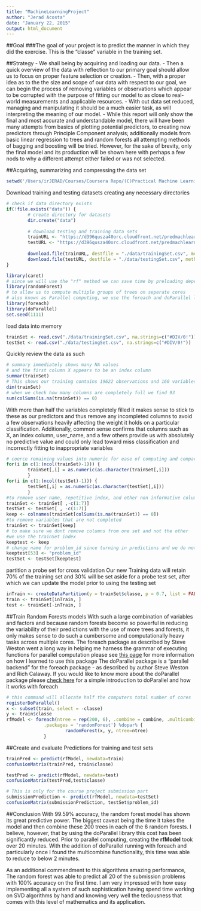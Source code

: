 ```yaml
---
title: "MachineLearningProject"
author: "Jerad Acosta"
date: "January 22, 2015"
output: html_document
---
```

##Goal
###The goal of your project is to predict the manner in which they did the exercise. This is the "classe" variable in the training set.

##Strategy
- We shall being by acquiring and loading our data.
- Then a quick overview of the data with reflection to our primary goal should allow us to focus on proper feature selection or creation.
- Then, with a proper idea as to the the size and scope of our data with respect to our goal, we can begin the process of removing variables or observations which appear to be corrupted with the purpose of fitting our model to as close to real-world measurements and applicable resources.
- With out data set reduced, managing and manipulating it should be a much easier task, as will interpreting the meaning of our model.
- While this report will only show the final and most accurate and understandable model, there will have been many attempts from basics of plotting potential predictors, to creating new predictors through Principle Component analysis; additionally models from basic linear regression to trees and random forests all attempting methods of bagging and boosting will be tried.
However, for the sake of brevity, only the final model and its production will be shown here with perhaps a few nods to why a different attempt either failed or was not selected.

##Acquiring, summarizing and compressing the data set
```r
setwd('/Users/irJERAD/Courses/Coursera Repo/(C)Practical Machine Learning/PracticalMachineLearning')
```

Download training and testing datasets creating any necessary directories
```r
# check if data directory exists
if(!file.exists("data")) {
        # create directory for datasets 
        dir.create("data")
        
        # download testing and training data sets
        trainURL <- "https://d396qusza40orc.cloudfront.net/predmachlearn/pml-training.csv"
        testURL <- "https://d396qusza40orc.cloudfront.net/predmachlearn/pml-testing.csv"
        
        download.file(trainURL, destfile = "./data/trainingSet.csv", method = "curl")
        download.file(testURL, destfile = "./data/testingSet.csv", method = "curl")
}
```


```r
library(caret)
# since we will use the "rf" method we can save time by preloading dependencies
library(randomForest)
# to allow us to compute multiple groups of trees on seperate cores
# also known as Parallel computing, we use the foreach and doParallel libraries
library(foreach)
library(doParallel)
set.seed(1111)
```

load data into memory
```r
trainSet <- read.csv("./data/trainingSet.csv", na.strings=c("#DIV/0!"))
testSet <- read.csv("./data/testingSet.csv", na.strings=c("#DIV/0!"))
```

Quickly review the data as such
```r
# summary immediately shows many NA values 
# and the first column X appears to be an index column
summar(trainSet)
# This shows our training contains 19622 observations and 160 variables
dim(trainSet)
# when we check how many columns are completely full we find 93
sum(colSums(is.na(trainSet)) == 0)
```

With more than half the variables completely filled it makes sense to stick to these as our predictors and thus remove any incompleted columns to avoid a few observations heavily affecting the weight it holds on a particular classification.
Additionally, common sense confirms that columns such as X, an index column, user_name, and a few others provide us with absolutely no predictive value and could only lead toward miss classification and incorrectly fitting to inappropriate variables
```r
# coerce remaining values into numeric for ease of computing and comparing model
for(i in c(1:(ncol(trainSet)-1))) {
        trainSet[,i] = as.numeric(as.character(trainSet[,i]))
        }
for(i in c(1:(ncol(testSet)-1))) {
        testSet[,i] = as.numeric(as.character(testSet[,i]))
        }
#to remove user name, repetitive index, and other non informative columns
trainSet <- trainSet[ ,-c(1:7)]
testSet <- testSet[ , -c(1:7)]
keep <- colnames(trainSet[colSums(is.na(trainSet)) == 0])
#to remove variables that are not completed
trainSet <- trainSet[keep]
# to make sure we dont remove columns from one set and not the other 
#we use the trainSet index
keeptest <- keep
# change name for problem_id since turning in predictions and we do not have answers yet
keeptest[53] <- "problem_id"
testSet <- testSet[keeptest]
```

partition a probe set for cross validation
Our new Training data will retain 70% of the training set
and 30% will be set aside for a probe test set, after which we can update
the model prior to using the testing set
```r
inTrain <- createDataPartition(y = trainSet$classe, p = 0.7, list = FALSE)
train <- trainSet[inTrain, ]
test <- trainSet[-inTrain, ]
```

##Train Random Forests models
With such a large combination of variables and factors and because random forests become so powerful in reducing the variability of their predictions with the use of more trees and forests, it only makes sense to do such a cumbersome and computationally heavy tasks across multiple cores.
The foreach package as described by Steve Weston went a long way in helping me harness the grammar of executing functions for parallel computation
please see [this page](http://cran.r-project.org/web/packages/foreach/vignettes/foreach.pdf) for more information on how I learned to use this package
The doParallel package is a "parallel backend" for the foreach package - as described by author Steve Weston and Rich Calaway. If you would like to know more about the doParallel package please [check here](http://cran.r-project.org/web/packages/doParallel/vignettes/gettingstartedParallel.pdf) for a simple introduction to doParallel and how it works with foreach
```r
# this command will allocate half the computers total number of cores
registerDoParallel()
x <- subset(train, select = -classe)
y <- train$classe
rfModel <- foreach(ntree = rep(200, 6), .combine = combine, .multicombine = TRUE,
              .packages = 'randomForest') %dopar% {
                      randomForest(x, y, ntree=ntree)
              }
```

##Create and evaluate Predictions for training and test sets
```r
trainPred <- predict(rfModel, newdata=train)
confusionMatrix(trainPred, train$classe)

testPred <- predict(rfModel, newdata=test)
confusionMatrix(testPred,test$classe)
```

```r
# This is only for the course project submission part
submissionPrediction <- predict(rfModel, newdata=testSet)
confusionMatrix(submissionPrediction, testSet$problem_id)
```

##Conclusion
With 99.59% accuracy, the random forest model has shown its great predictive power.
The biggest caveat being the time it takes the model and then combine these 200 trees in each of the 6 random forests.
I believe, however, that by using the doParallel library this cost has been significantly reduced.
Prior to parallel computing, creating the **rfModel** took over 20 minutes.
With the addition of doParallel running with foreach and particularly once I found the multicombine functionality, this time was able to reduce to below 2 minutes.

As an additional commendment to this algorithms amazing performance,
The random forest was able to predict all 20 of the submission problems with 100% accuracy
on the first time.
I am very impressed with how easy implementing all a system of such sophistication
having spend time working on SVD algorithms by hand and knowing very well the tediousness
that comes with this level of mathematics and its application.